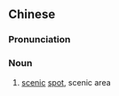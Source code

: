 {{also|风景区}}
==Chinese==
{{zh-forms|s=风景区|type=21}}

===Pronunciation===
{{zh-pron
|m=fēngjǐngqū
|c=fung1 ging2 keoi1
|cat=n
}}

===Noun===
{{zh-noun}}

# [[scenic]] [[spot]], scenic area